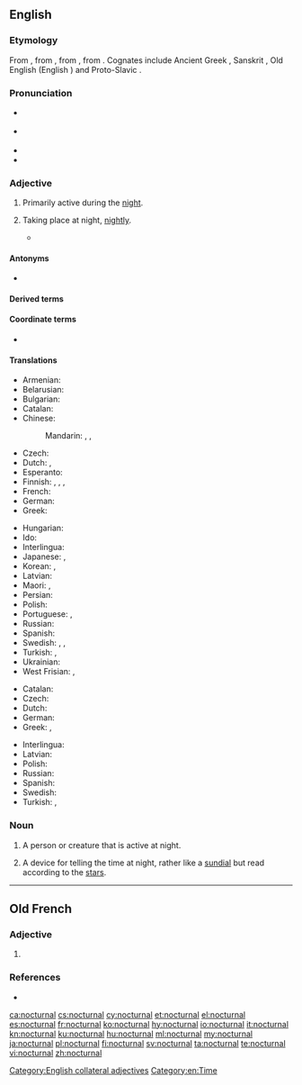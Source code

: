 ==English==

===Etymology===
From {{etyl|frm|en}} {{m|frm|nocturnal}}, from {{etyl|la|en}} {{m|la|nocturnus||nocturnal, nightly}}, from {{etyl|la|en}} {{m|la|nox||night}}, from {{etyl|ine-pro|en}} {{m|ine-pro|*nókʷts||night}}. Cognates include Ancient Greek {{m|grc|νύξ}}, Sanskrit {{m|sa|sc=Deva|नक्ति|tr=nákti}}, Old English {{m|ang|niht}} (English {{m|en|night}}) and Proto-Slavic {{m|sla-pro|*noťь}}.

===Pronunciation===
* {{a|UK}} {{IPA|/nɒkˈtɜː(ɹ)nəl/|lang=en}}
* {{a|US}} {{IPA|/nɑkˈtɚnəl/|lang=en}}
* {{audio|en-us-nocturnal.ogg|Audio (US)|lang=en}}
* {{rhymes|ɜː(ɹ)nəl|lang=en}}

===Adjective===
{{en-adj}}

# {{lb|en|of a person, creature, group, or species}} Primarily active during the [[night]].
#: {{ux|en|'''nocturnal''' birds}}
# {{lb|en|of an occurrence}} Taking place at night, [[nightly]].
#* {{quote-magazine|date=2013-01-01
|author=Paul Bartel, Ashli Moore
|title=Avian Migration: The Ultimate Red-Eye Flight
|volume=101|issue=1|page=47&ndash;48
|magazine=[[w:American Scientist|American Scientist]]
|url=http://www.americanscientist.org/issues/issues/feature/2013/1/avian-migration-the-ultimate-red-eye-flight
|passage=Many of these classic methods are still used, with some modern improvements. For example, with the aid of special microphones and automated sound detection software, ornithologists recently reported [&hellip;] that pine siskins {{qualifier|Spinus pinus}} undergo an irregular, nomadic type of '''nocturnal''' migration.}}
#: {{ux|en|a suspicious '''nocturnal''' outing}}

====Antonyms====
* {{l|en|diurnal}}

====Derived terms====
{{der3|nocturnal arc|nocturnal arch|nocturnal delirium|nocturnal emission|nocturnal penile tumescence|nocturnal pollution|nocturnalist|nocturnality|nocturnally|nonnocturnal|lang=en}}

====Coordinate terms====
* {{l|en|crepuscular}}

====Translations====
{{trans-top|primarily active during the night}}
* Armenian: {{t+|hy|գիշերային}}
* Belarusian: {{t|be|начны́|sc=Cyrl}}
* Bulgarian: {{t+|bg|но́щен|sc=Cyrl}}
* Catalan: {{t+|ca|nocturn}}
* Chinese:
*: Mandarin: {{t+|cmn|夜|tr=yè de|alt=夜的|sc=Hani}}, {{t+|cmn|晝伏夜出|sc=Hani}}, {{t+|cmn|昼伏夜出|tr=zhòufúyèchū|sc=Hani}}
* Czech: {{t+|cs|noční}}
* Dutch: {{t+|nl|nachtelijk}}, {{t|nl|[[nacht]]-}}
* Esperanto: {{t|eo|nokta}}
* Finnish: {{t|fi|[[yö]]-}} {{qualifier|former part of compound}}, {{t+|fi|yöllinen}}, {{t+|fi|öinen}}, {{t|fi|nokturnaalinen}} {{qualifier|scientific}}
* French: {{t+|fr|nocturne}}
* German: {{t+|de|nachtaktiv}}
* Greek: {{t+|el|νυκτόβιος}}
{{trans-mid}}
* Hungarian: {{t+|hu|éjjeli}}
* Ido: {{t+|io|noktala}}
* Interlingua: {{t|ia|nocturne}}
* Japanese: {{t|ja|夜行|tr=やこう, yakō, やぎょう, yagyō|sc=Jpan}}, {{t|ja|夜行性|tr=やこうせい, yakōsei|sc=Jpan}}
* Korean: {{t+|ko|야행|sc=Kore}}, {{t+|ko|야행성|sc=Kore}}
* Latvian: {{t|lv|naksnīgs}}
* Maori: {{t|mi|ohopō}}, {{t|mi|moeao}}
* Persian: {{t+|fa|شبانه|tr=šabâne|sc=fa-Arab}}
* Polish: {{t+|pl|nocny}}
* Portuguese: {{t+|pt|nocturno}}, {{t+|pt|noturno|m}}
* Russian: {{t+|ru|ночно́й}}
* Spanish: {{t+|es|nocturno}}
* Swedish: {{t|sv|[[natt]]-}}, {{t|sv|nattaktiv}}, {{t|sv|[[aktiv]] om [[natten]]}}
* Turkish: {{t|tr|gececil}}, {{t+|tr|noktürnal|alt=noktürnâl}}
* Ukrainian: {{t|uk|нічни́й|sc=Cyrl}}
* West Frisian: {{t|fy|nachtlik}}, {{t|fy|[[nacht]]-}}
{{trans-bottom}}

{{trans-top|taking place at night}}
* Catalan: {{t+|ca|nocturn}}
* Czech: {{t+|cs|noční}}
* Dutch: {{t+|nl|nachtelijk}}
* German: {{t+|de|nächtlich}}
* Greek: {{t+|el|νυχτερινός}}, {{t+|el|νυχτιάτικος}}
{{trans-mid}}
* Interlingua: {{t|ia|nocturne}}
* Latvian: {{t|lv|naksnīgs}}
* Polish: {{t+|pl|nocny}}
* Russian: {{t+|ru|ночно́й}}
* Spanish: {{t+|es|nocturno}}
* Swedish: {{t+|sv|nattlig}}
* Turkish: {{t|tr|geceleyin olan}}, {{t|tr|geceye ait}}
{{trans-bottom}}

===Noun===
{{en-noun}}

# A person or creature that is active at night.
# {{lb|en|historical}} A device for telling the time at night, rather like a [[sundial]] but read according to the [[star]]s.

[[Category:English collateral adjectives]]
[[Category:en:Time]]

----

==Old French==

===Adjective===
{{fro-adj}}

# {{l|en|nocturnal}}

===References===
* {{R:Godefroy}}

[[ca:nocturnal]]
[[cs:nocturnal]]
[[cy:nocturnal]]
[[et:nocturnal]]
[[el:nocturnal]]
[[es:nocturnal]]
[[fr:nocturnal]]
[[ko:nocturnal]]
[[hy:nocturnal]]
[[io:nocturnal]]
[[it:nocturnal]]
[[kn:nocturnal]]
[[ku:nocturnal]]
[[hu:nocturnal]]
[[ml:nocturnal]]
[[my:nocturnal]]
[[ja:nocturnal]]
[[pl:nocturnal]]
[[fi:nocturnal]]
[[sv:nocturnal]]
[[ta:nocturnal]]
[[te:nocturnal]]
[[vi:nocturnal]]
[[zh:nocturnal]]